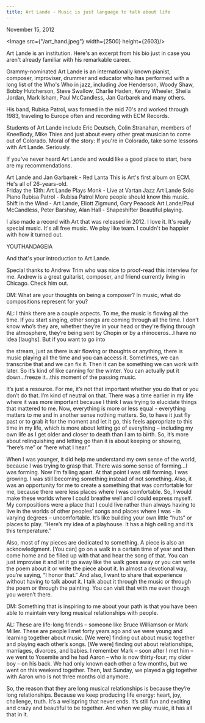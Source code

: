 ```yaml
---
title: Art Lande - Music is just language to talk about life
---
```

November 15, 2012

<Image src={"/art_hand.jpeg"} width={2500} height={2603}/>

Art Lande is an institution.  Here's an excerpt from his bio just in case you aren't already familiar with his remarkable career.  

Grammy-nominated Art Lande is an internationally known pianist, composer, improviser, drummer and educator who has performed with a long list of the Who's Who in jazz, including Joe Henderson, Woody Shaw, Bobby Hutcherson, Steve Swallow, Charlie Haden, Kenny Wheeler, Sheila Jordan, Mark Isham, Paul McCandless, Jan Garbarek and many others. 

His band, Rubisa Patrol, was formed in the mid 70's and worked through 1983, traveling to Europe often and recording with ECM Records.

Students of Art Lande include Eric Deutsch, Colin Stranahan, members of KneeBody, Mike Thies and just about every other great musician to come out of Colorado. Moral of the story:  If you're in Colorado, take some lessons with Art Lande.  Seriously. 

If you've never heard Art Lande and would like a good place to start, here are my recommendations.

Art Lande and Jan Garbarek - Red Lanta 
This is Art's first album on ECM.  He's all of 26-years-old.  
Friday the 13th: Art Lande Plays Monk - Live at Vartan Jazz
Art Lande Solo Piano
Rubisa Patrol - Rubisa Patrol
More people should know this music.  
Shift in the Wind - Art Lande, Eliott Zigmund, Gary Peacock
Art Lande/Paul McCandless, Peter Barshay, Alan Hall - Shapeshifter
Beautiful playing.

I also made a record with Art that was released in 2012. I love it. It's really special music. It's all free music. We play like team. I couldn't be happier with how it turned out. 

YOUTHANDAGEIA

And that's your introduction to Art Lande. 

Special thanks to Andrew Trim who was nice to proof-read this interview for me.  Andrew is a great guitarist, composer, and friend currently living in Chicago.  Check him out.


DM: What are your thoughts on being a composer?  In music, what do compositions represent for you?

AL: I think there are a couple aspects.  To me, the music is flowing all the time.  If you start singing, other songs are coming through all the time.  I don’t know who’s they are, whether they’re in your head or they're flying through the atmosphere, they’re being sent by Chopin or by a rhinoceros…I have no idea [laughs].  But if you want to go into 

the stream, just as there is air flowing or thoughts or anything, there is music playing all the time and you can access it.  Sometimes, we can transcribe that and we can fix it.  Then it can be something we can work with later.  So it’s kind of like canning for the winter.  You can actually put it down…freeze it…this moment of the passing music.  

It’s just a resource.  For me, it’s not that important whether you do that or you don’t do that.  I’m kind of neutral on that.  There was a time earlier in my life where it was more important because I think I was trying to elucidate things that mattered to me.  Now, everything is more or less equal - everything matters to me and in another sense nothing matters.  So, to have it just fly past or to grab it for the moment and let it go, this feels appropriate to this time in my life, which is more about letting go of everything – including my own life as I get older and closer to death than I am to birth.  So, it’s more about relinquishing and letting go than it is about keeping or showing, “here’s me” or “here what I hear.” 

When I was younger, it did help me understand my own sense of the world, because I was trying to grasp that.  There was some sense of forming…I was forming.  Now I’m falling apart.  At that point I was still forming.  I was growing.  I was still becoming something instead of not something.  Also, it was an opportunity for me to create a something that was comfortable for me, because there were less places where I was comfortable.  So, I would make these worlds where I could breathe well and I could express myself.  My compositions were a place that I could live rather than always having to live in the worlds of other peoples’ songs and places where I was - in varying degrees – uncomfortable.  It’s like building your own little “huts” or places to play.  “Here’s my idea of a playhouse.  It has a high ceiling and it’s this temperature.”

Also, most of my pieces are dedicated to something.  A piece is also an acknowledgment.  [You can] go on a walk in a certain time of year and then come home and be filled up with that and hear the song of that.  You can just improvise it and let it go away like the walk goes away or you can write the poem about it or write the piece about it.  In almost a devotional way, you’re saying, “I honor that.”  And also, I want to share that experience without having to talk about it.  I talk about it through the music or through the poem or through the painting.  You can visit that with me even though you weren’t there. 

DM: Something that is inspiring to me about your path is that you have been able to maintain very long musical relationships with people. 

AL: These are life-long friends – someone like Bruce Williamson or Mark Miller.  These are people I met forty years ago and we were young and learning together about music.  [We were] finding out about music together and playing each other’s songs.  [We were] finding out about relationships, marriages, divorces, and babies.  I remember Mark – soon after I met him – we went to Yosemite and he had Aaron – who is now thirty-four; my older boy – on his back.  We had only known each other a few months, but we went on this weekend together.  Then, last Sunday, we played a gig together with Aaron who is not three months old anymore. 

So, the reason that they are long musical relationships is because they’re long relationships.  Because we keep producing life energy: heart, joy, challenge, truth. It’s a wellspring that never ends.  It’s still fun and exciting and crazy and beautiful to be together.  And when we play music, it has all that in it.  


